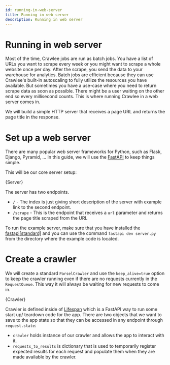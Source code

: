 ```yaml
---
id: running-in-web-server
title: Running in web server
description: Running in web server
---
```




# Running in web server

Most of the time, Crawlee jobs are run as batch jobs. You have a list of URLs you want to scrape every week or you might want to scrape a whole website once per day. After the scrape, you send the data to your warehouse for analytics. Batch jobs are efficient because they can use Crawlee's built-in autoscaling to fully utilize the resources you have available. But sometimes you have a use-case where you need to return scrape data as soon as possible. There might be a user waiting on the other end so every millisecond counts. This is where running Crawlee in a web server comes in.

We will build a simple HTTP server that receives a page URL and returns the page title in the response.

# Set up a web server

There are many popular web server frameworks for Python, such as Flask, Django, Pyramid, ... In this guide, we will use the [FastAPI](https://fastapi.tiangolo.com/) to keep things simple.

This will be our core server setup:

<CodeBlock className="language-python">
    {Server}
</CodeBlock>

The server has two endpoints.
- `/` - The index is just giving short description of the server with example link to the second endpoint.
- `/scrape` - This is the endpoint that receives a `url` parameter and returns the page title scraped from the URL

To run the example server, make sure that you have installed the [fastapi[standard]](https://fastapi.tiangolo.com/#installation) and you can use the command `fastapi dev server.py` from the directory where the example code is located.

# Create a crawler

We will create a standard <ApiLink to="class/ParselCrawler">`ParselCrawler`</ApiLink> and use the `keep_alive=true` option to keep the crawler running even if there are no requests currently in the <ApiLink to="class/RequestQueue">`RequestQueue`</ApiLink>. This way it will always be waiting for new requests to come in.

<CodeBlock className="language-python">
    {Crawler}
</CodeBlock>

Crawler is defined inside of [Lifespan](https://fastapi.tiangolo.com/advanced/events/#lifespan) which is a FastAPI way to run some start up/ teardown code for the app. There are two objects that we want to save to the app state so that they can be accessed in any endpoint through `request.state`:
- `crawler` holds instance of our crawler and allows the app to interact with it.
- `requests_to_results` is dictionary that is used to temporarily register expected results for each request and populate them when they are made available by the crawler.
